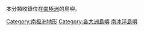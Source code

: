 {{Catnav|頁面分類|地理|地形|岛屿}}
本分類收錄位在[[南極洲|南極洲]]的島嶼。
{{Commonscat|Islands of Antarctica}}

[[Category:南极洲地形|Category:南极洲地形]]
[[Category:各大洲島嶼|Category:各大洲島嶼]]
[[Category:南冰洋島嶼|]]